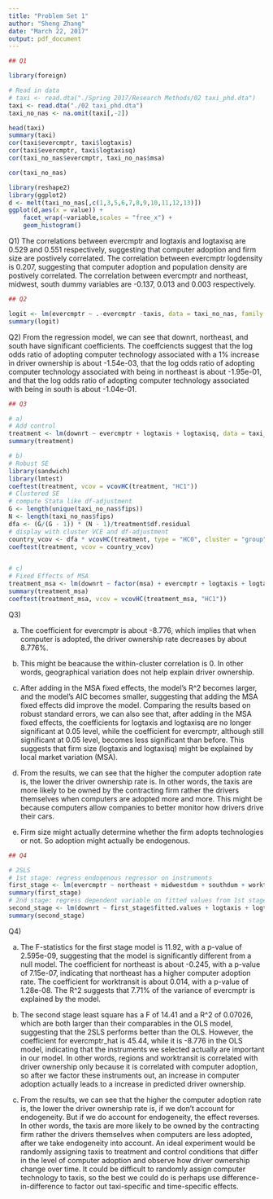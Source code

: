 ```yaml
---
title: "Problem Set 1"
author: "Sheng Zhang"
date: "March 22, 2017"
output: pdf_document
---
```


```r

## Q1

library(foreign)

# Read in data
# taxi <- read.dta("./Spring 2017/Research Methods/02 taxi_phd.dta")
taxi <- read.dta("./02 taxi_phd.dta")
taxi_no_nas <- na.omit(taxi[,-2])

head(taxi)
summary(taxi)
cor(taxi$evercmptr, taxi$logtaxis)
cor(taxi$evercmptr, taxi$logtaxisq)
cor(taxi_no_nas$evercmptr, taxi_no_nas$msa)

cor(taxi_no_nas)

library(reshape2)
library(ggplot2)
d <- melt(taxi_no_nas[,c(1,3,5,6,7,8,9,10,11,12,13)])
ggplot(d,aes(x = value)) + 
    facet_wrap(~variable,scales = "free_x") + 
    geom_histogram()

```

Q1) The correlations between evercmptr and logtaxis and logtaxisq are 0.529 and 0.551 respectively, suggesting that computer adoption and firm size are postively correlated. The correlation between evercmptr logdensity is 0.207, suggesting that computer adoption and population density are postively correlated. The correlation between evercmptr and northeast, midwest, south dummy variables are -0.137, 0.013 and 0.003 respectively.


```r

## Q2

logit <- lm(evercmptr ~ .-evercmptr -taxis, data = taxi_no_nas, family = "binomial")
summary(logit)

```

Q2) From the regression model, we can see that downrt, northeast, and south have significant coefficients. The coeffciencts suggest that the log odds ratio of adopting computer technology associated with a 1% increase in driver ownership is about -1.54e-03, that the log odds ratio of adopting computer technology associated with being in northeast is about -1.95e-01, and that the log odds ratio of adopting computer technology associated with being in south is about -1.04e-01.


```r

## Q3

# a)
# Add control
treatment <- lm(downrt ~ evercmptr + logtaxis + logtaxisq, data = taxi_no_nas)
summary(treatment)

# b)
# Robust SE
library(sandwich)
library(lmtest)
coeftest(treatment, vcov = vcovHC(treatment, "HC1"))
# Clustered SE
# compute Stata like df-adjustment
G <- length(unique(taxi_no_nas$fips))
N <- length(taxi_no_nas$fips)
dfa <- (G/(G - 1)) * (N - 1)/treatment$df.residual
# display with cluster VCE and df-adjustment
country_vcov <- dfa * vcovHC(treatment, type = "HC0", cluster = "group", adjust = T)
coeftest(treatment, vcov = country_vcov)


# c)
# Fixed Effects of MSA
treatment_msa <- lm(downrt ~ factor(msa) + evercmptr + logtaxis + logtaxisq, data = taxi_no_nas)
summary(treatment_msa)
coeftest(treatment_msa, vcov = vcovHC(treatment_msa, "HC1"))

```

Q3) 

a) The coefficient for evercmptr is about -8.776, which implies that when computer is adopted, the driver ownership rate decreases by about 8.776%.

b) This might be beacause the within-cluster correlation is 0. In other words, geographical variation does not help explain driver ownership.

c) After adding in the MSA fixed effects, the model's R^2 becomes larger, and the model's AIC becomes smaller, suggesting that adding the MSA fixed effects did improve the model. Comparing the results based on robust standard errors, we can also see that, after adding in the MSA fixed effects, the coefficients for logtaxis and logtaxisq are no longer significant at 0.05 level, while the coefficient for evercmptr, although still significant at 0.05 level, becomes less significant than before. This suggests that firm size (logtaxis and logtaxisq) might be explained by local market variation (MSA).

d) From the results, we can see that the higher the computer adoption rate is, the lower the driver ownership rate is. In other words, the taxis are more likely to be owned by the contracting firm rather the drivers themselves when computers are adopted more and more. This might be because computers allow companies to better monitor how drivers drive their cars. 

e) Firm size might actually determine whether the firm adopts technologies or not. So adoption might actually be endogenous.


```r

## Q4

# 2SLS
# 1st stage: regress endogenous regressor on instruments
first_stage <- lm(evercmptr ~ northeast + midwestdum + southdum + worktransit, data = taxi_no_nas)
summary(first_stage)
# 2nd stage: regress dependent variable on fitted values from 1st stage along with other independent variables
second_stage <- lm(downrt ~ first_stage$fitted.values + logtaxis + logtaxisq, data = taxi_no_nas)
summary(second_stage)

```

Q4)

a) The F-statistics for the first stage model is 11.92, with a p-value of 2.595e-09, suggesting that the model is significantly different from a null model. The coefficient for northeast is about -0.245, with a p-value of 7.15e-07, indicating that northeast has a higher computer adoption rate. The coefficient for worktransit is about 0.014, with a p-value of 1.28e-08. The R^2 suggests that 7.71% of the variance of evercmptr is explained by the model.

b) The second stage least square has a F of 14.41 and a R^2 of 0.07026, which are both larger than their comparables in the OLS model, suggesting that the 2SLS performs better than the OLS. However, the coefficient for evercmptr_hat is 45.44, while it is -8.776 in the OLS model, indicating that the instruments we selected actually are important in our model. In other words, regions and worktransit is correlated with driver ownership only because it is correlated with computer adoption, so after we factor these instruments out, an increase in computer adoption actually leads to a increase in predicted driver ownership.

c) From the results, we can see that the higher the computer adoption rate is, the lower the driver ownership rate is, if we don't account for endogeneity. But if we do account for endogeneity, the effect reverses. In other words, the taxis are more likely to be owned by the contracting firm rather the drivers themselves when computers are less adopted, after we take endogeneity into account. An ideal experiment would be randomly assigning taxis to treatment and control conditions that differ in the level of computer adoption and observe how driver ownership change over time. It could be difficult to randomly assign computer technology to taxis, so the best we could do is perhaps use difference-in-difference to factor out taxi-specific and time-specific effects.

